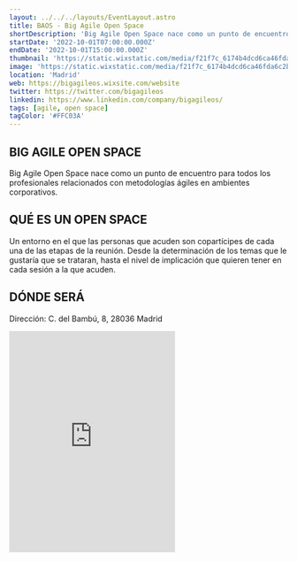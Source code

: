 ```yaml
---
layout: ../../../layouts/EventLayout.astro
title: BAOS - Big Agile Open Space
shortDescription: 'Big Agile Open Space nace como un punto de encuentro para todos los profesionales relacionados con metodologías ágiles en ambientes corporativos.'
startDate: '2022-10-01T07:00:00.000Z'
endDate: '2022-10-01T15:00:00.000Z'
thumbnail: 'https://static.wixstatic.com/media/f21f7c_6174b4dcd6ca46fda6c2b6bc7bd71048~mv2.png/v1/fill/w_788,h_404,fp_0.50_0.50,q_85,usm_0.66_1.00_0.01,enc_auto/f21f7c_6174b4dcd6ca46fda6c2b6bc7bd71048~mv2.png'
image: 'https://static.wixstatic.com/media/f21f7c_6174b4dcd6ca46fda6c2b6bc7bd71048~mv2.png/v1/fill/w_788,h_404,fp_0.50_0.50,q_85,usm_0.66_1.00_0.01,enc_auto/f21f7c_6174b4dcd6ca46fda6c2b6bc7bd71048~mv2.png'
location: 'Madrid'
web: https://bigagileos.wixsite.com/website
twitter: https://twitter.com/bigagileos
linkedin: https://www.linkedin.com/company/bigagileos/
tags: [agile, open space]
tagColor: '#FFC03A'
---
```


## BIG AGILE OPEN SPACE

Big Agile Open Space nace como un punto de encuentro para todos los profesionales relacionados con metodologías ágiles en ambientes corporativos.

## QUÉ ES UN OPEN SPACE

Un entorno en el que las personas que acuden son copartícipes de cada una de las etapas de la reunión. Desde la determinación de los temas que le gustaría que se trataran, hasta el nivel de implicación que quieren tener en cada sesión a la que acuden.

## DÓNDE SERÁ

Dirección: C. del Bambú, 8, 28036 Madrid

<iframe className="w-full mt-4" height="400" src="https://www.google.com/maps/embed?pb=!1m18!1m12!1m3!1d3035.029422243926!2d-3.6791503825561516!3d40.4746141!2m3!1f0!2f0!3f0!3m2!1i1024!2i768!4f13.1!3m3!1m2!1s0xd422938a85d7609%3A0x94b3552426237118!2sC.%20del%20Bamb%C3%BA%2C%208%2C%2028036%20Madrid!5e0!3m2!1ses!2ses!4v1664169128537!5m2!1ses!2ses" style="border:0;" allowfullscreen="" loading="lazy" referrerpolicy="no-referrer-when-downgrade"></iframe>


